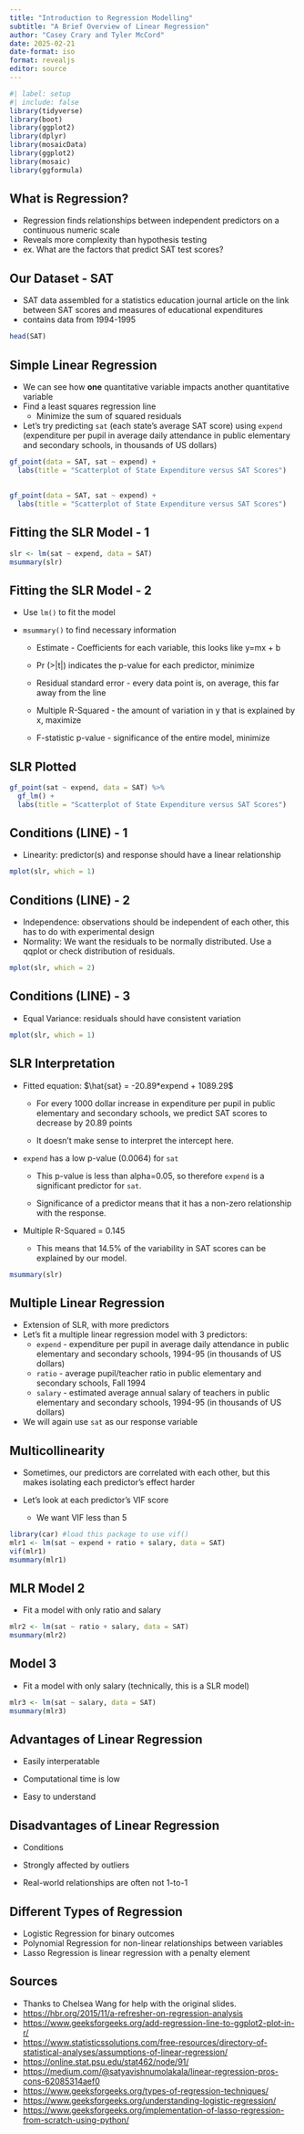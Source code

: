 ```yaml
---
title: "Introduction to Regression Modelling"
subtitle: "A Brief Overview of Linear Regression"
author: "Casey Crary and Tyler McCord"
date: 2025-02-21
date-format: iso
format: revealjs
editor: source
---
```


```r
#| label: setup
#| include: false
library(tidyverse)
library(boot)
library(ggplot2)
library(dplyr)
library(mosaicData)
library(ggplot2)
library(mosaic)
library(ggformula)
```

## What is Regression?

-   Regression finds relationships between independent predictors on a continuous numeric scale
-   Reveals more complexity than hypothesis testing
-   ex. What are the factors that predict SAT test scores?

## Our Dataset - SAT

-   SAT data assembled for a statistics education journal article on the link between SAT scores and measures of educational expenditures
-   contains data from 1994-1995

```r
head(SAT)
```

## Simple Linear Regression

-   We can see how **one** quantitative variable impacts another quantitative variable
-   Find a least squares regression line
    -   Minimize the sum of squared residuals
-   Let's try predicting `sat` (each state's average SAT score) using `expend` (expenditure per pupil in average daily attendance in public elementary and secondary schools, in thousands of US dollars)

```r
gf_point(data = SAT, sat ~ expend) +
  labs(title = "Scatterplot of State Expenditure versus SAT Scores")
```

## 

```r
gf_point(data = SAT, sat ~ expend) +
  labs(title = "Scatterplot of State Expenditure versus SAT Scores")
```

## Fitting the SLR Model - 1

```r
slr <- lm(sat ~ expend, data = SAT)    
msummary(slr)
```

## Fitting the SLR Model - 2

-   Use `lm()` to fit the model

-   `msummary()` to find necessary information

    -   Estimate - Coefficients for each variable, this looks like y=mx + b

    -   Pr (\>\|t\|) indicates the p-value for each predictor, minimize

    -   Residual standard error - every data point is, on average, this far away from the line

    -   Multiple R-Squared - the amount of variation in y that is explained by x, maximize

    -   F-statistic p-value - significance of the entire model, minimize

## SLR Plotted

```r
gf_point(sat ~ expend, data = SAT) %>%
  gf_lm() +
  labs(title = "Scatterplot of State Expenditure versus SAT Scores") 
```

## Conditions (LINE) - 1

-   Linearity: predictor(s) and response should have a linear relationship

```r
mplot(slr, which = 1)
```

## Conditions (LINE) - 2

-   Independence: observations should be independent of each other, this has to do with experimental design
-   Normality: We want the residuals to be normally distributed. Use a qqplot or check distribution of residuals.

```r
mplot(slr, which = 2)
```

## Conditions (LINE) - 3

-   Equal Variance: residuals should have consistent variation

```r
mplot(slr, which = 1)
```

## SLR Interpretation

-   Fitted equation: $\hat{sat} = -20.89*expend + 1089.29$

    -   For every 1000 dollar increase in expenditure per pupil in public elementary and secondary schools, we predict SAT scores to decrease by 20.89 points

    -   It doesn't make sense to interpret the intercept here.

-   `expend` has a low p-value (0.0064) for `sat`

    -   This p-value is less than alpha=0.05, so therefore `expend` is a significant predictor for `sat`.

    -   Significance of a predictor means that it has a non-zero relationship with the response.

-   Multiple R-Squared = 0.145

    -   This means that 14.5% of the variability in SAT scores can be explained by our model.

```r
msummary(slr)
```

## Multiple Linear Regression

-   Extension of SLR, with more predictors
-   Let's fit a multiple linear regression model with 3 predictors:
    -   `expend` - expenditure per pupil in average daily attendance in public elementary and secondary schools, 1994-95 (in thousands of US dollars)
    -   `ratio` - average pupil/teacher ratio in public elementary and secondary schools, Fall 1994
    -   `salary` - estimated average annual salary of teachers in public elementary and secondary schools, 1994-95 (in thousands of US dollars)
-   We will again use `sat` as our response variable

## Multicollinearity

-   Sometimes, our predictors are correlated with each other, but this makes isolating each predictor's effect harder

-   Let's look at each predictor's VIF score

    -   We want VIF less than 5

```r
library(car) #load this package to use vif()
mlr1 <- lm(sat ~ expend + ratio + salary, data = SAT)    
vif(mlr1)
msummary(mlr1)
```

## MLR Model 2

-   Fit a model with only ratio and salary

```r
mlr2 <- lm(sat ~ ratio + salary, data = SAT)    
msummary(mlr2)
```

## Model 3

-   Fit a model with only salary (technically, this is a SLR model)

```r
mlr3 <- lm(sat ~ salary, data = SAT)    
msummary(mlr3)
```

## Advantages of Linear Regression

-   Easily interperatable

-   Computational time is low

-   Easy to understand

## Disadvantages of Linear Regression

-   Conditions

-   Strongly affected by outliers

-   Real-world relationships are often not 1-to-1

## Different Types of Regression

-   Logistic Regression for binary outcomes
-   Polynomial Regression for non-linear relationships between variables
-   Lasso Regression is linear regression with a penalty element

## Sources

-   Thanks to Chelsea Wang for help with the original slides.
-   <https://hbr.org/2015/11/a-refresher-on-regression-analysis>
-   <https://www.geeksforgeeks.org/add-regression-line-to-ggplot2-plot-in-r/>
-   <https://www.statisticssolutions.com/free-resources/directory-of-statistical-analyses/assumptions-of-linear-regression/>
-   <https://online.stat.psu.edu/stat462/node/91/>
-   [https://medium.com/\@satyavishnumolakala/linear-regression-pros-cons-62085314aef0](https://medium.com/@satyavishnumolakala/linear-regression-pros-cons-62085314aef0){.uri}
-   <https://www.geeksforgeeks.org/types-of-regression-techniques/>
-   <https://www.geeksforgeeks.org/understanding-logistic-regression/>
-   <https://www.geeksforgeeks.org/implementation-of-lasso-regression-from-scratch-using-python/>
